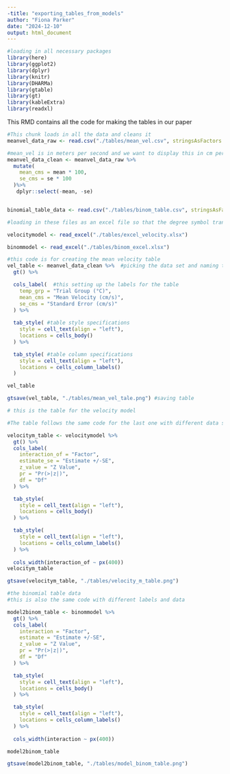 ```yaml
---
-title: "exporting_tables_from_models"
author: "Fiona Parker"
date: "2024-12-10"
output: html_document
---
```



```r
#loading in all necessary packages
library(here) 
library(ggplot2) 
library(dplyr)
library(knitr)
library(DHARMa)
library(gtable)
library(gt)
library(kableExtra)
library(readxl)

```

This RMD contains all the code for making the tables in our paper

```r
#This chunk loads in all the data and cleans it
meanvel_data_raw <- read.csv("./tables/mean_vel.csv", stringsAsFactors = FALSE)

#mean_vel is in meters per second and we want to display this in cm per second so we mutate it here
meanvel_data_clean <- meanvel_data_raw %>%
  mutate(
    mean_cms = mean * 100,
    se_cms = se * 100
  )%>%
   dplyr::select(-mean, -se)


binomial_table_data <- read.csv("./tables/binom_table.csv", stringsAsFactors = FALSE)

#loading in these files as an excel file so that the degree symbol translates over to R

velocitymodel <- read_excel("./tables/excel_velocity.xlsx")

binommodel <- read_excel("./tables/binom_excel.xlsx") 
```


```r
#this code is for creating the mean velocity table
vel_table <- meanvel_data_clean %>%  #picking the data set and naming the table
  gt() %>%

  cols_label(  #this setting up the labels for the table 
    temp_grp = "Trial Group (°C)",  
    mean_cms = "Mean Velocity (cm/s)",          
    se_cms = "Standard Error (cm/s)"            
  ) %>%
 
  tab_style( #table style specifications 
    style = cell_text(align = "left"),
    locations = cells_body()
  ) %>%

  tab_style( #table column specifications
    style = cell_text(align = "left"),
    locations = cells_column_labels()
  )

vel_table

gtsave(vel_table, "./tables/mean_vel_tale.png") #saving table

```


```r
# this is the table for the velocity model

#The table follows the same code for the last one with different data set and labels

velocitym_table <- velocitymodel %>%
  gt() %>%
  cols_label(
    interaction_of = "Factor",  
    estimate_se = "Estimate +/-SE",          
    z_value = "Z Value",
    pr = "Pr(>|z|)",
    df = "Df"
  ) %>%

  tab_style(
    style = cell_text(align = "left"),
    locations = cells_body()
  ) %>%

  tab_style(
    style = cell_text(align = "left"),
    locations = cells_column_labels()
  ) %>%
  
  cols_width(interaction_of ~ px(400))
velocitym_table

gtsave(velocitym_table, "./tables/velocity_m_table.png")

```

```r
#the binomial table data 
#this is also the same code with different labels and data

model2binom_table <- binommodel %>%
  gt() %>%
  cols_label(
    interaction = "Factor",  
    estimate = "Estimate +/-SE",          
    z_value = "Z Value",
    pr = "Pr(>|z|)",
    df = "Df"
  ) %>%

  tab_style(
    style = cell_text(align = "left"),
    locations = cells_body()
  ) %>%

  tab_style(
    style = cell_text(align = "left"),
    locations = cells_column_labels()
  ) %>%
  
  cols_width(interaction ~ px(400))

model2binom_table

gtsave(model2binom_table, "./tables/model_binom_table.png")

```













































































